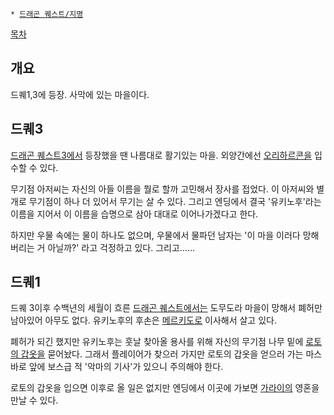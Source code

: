  * [[드래곤 퀘스트/지명]]

[[목차]]
== 개요 ==
드퀘1,3에 등장. 사막에 있는 마을이다.

== 드퀘3 ==
[[드래곤 퀘스트3]]에서 등장했을 땐 나름대로 활기있는 마을. 외양간에선 [[오리하르콘]]을 입수할 수 있다.

무기점 아저씨는 자신의 아들 이름을 뭘로 할까 고민해서 장사를 접었다. 이 아저씨와 별개로 무기점이 하나 더 있어서 무기는 살 수 있다. 그리고 엔딩에서 결국 '유키노후'라는 이름을 지어서 이 이름을 습명으로 삼아 대대로 이어나가겠다고 한다.

하지만 우물 속에는 물이 하나도 없으며, 우물에서 물파던 남자는 '이 마을 이러다 망해버리는 거 아닐까?' 라고 걱정하고 있다. 그리고……

== 드퀘1 ==
드퀘 3이후 수백년의 세월이 흐른 [[드래곤 퀘스트]]에서는 도무도라 마을이 망해서 폐허만 남아있어 아무도 없다. 유키노후의 후손은 [[메르키도]]로 이사해서 살고 있다.

폐허가 되긴 했지만 유키노후는 훗날 찾아올 용사를 위해 자신의 무기점 나무 밑에 [[로토의 갑옷]]을 묻어놨다. 그래서 플레이어가 찾으러 가지만 로토의 갑옷을 얻으러 가는 마스 바로 앞에 보스급 적 '악마의 기사'가 있으니 주의해야 한다.

로토의 갑옷을 입으면 이후로 올 일은 없지만 엔딩에서 이곳에 가보면 [[가라이]]의 영혼을 만날 수 있다.
